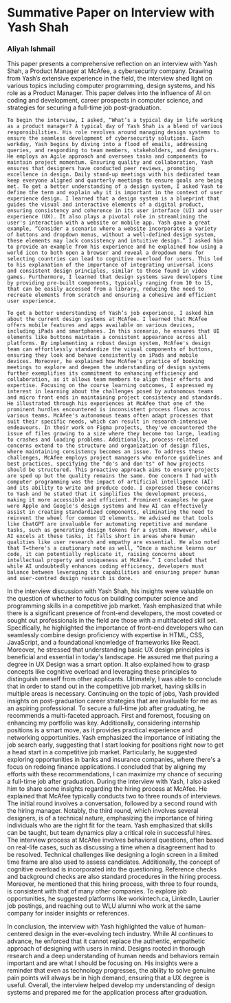 
<Meta title="Reflections/Reflection Four" />

# Summative Paper on Interview with Yash Shah

### Aliyah Ishmail  

This paper presents a comprehensive reflection on an interview with Yash Shah, a Product Manager at McAfee, a cybersecurity company. Drawing from Yash’s extensive experience in the field, the interview shed light on various topics including computer programming, design systems, and his role as a Product Manager. This paper delves into the influence of AI on coding and development, career prospects in computer science, and strategies for securing a full-time job post-graduation. 

	To begin the interview, I asked, “What’s a typical day in life working as a product manager? A typical day of Yash Shah is a blend of various responsibilities. His role revolves around managing design systems to ensure the seamless development of cybersecurity solutions. Each workday, Yash begins by diving into a flood of emails, addressing queries, and responding to team members, stakeholders, and designers. He employs an Agile approach and oversees tasks and components to maintain project momentum. Ensuring quality and collaboration, Yash ensures that designers have conducted peer reviews, promoting excellence in design. Daily stand-up meetings with his dedicated team keep everyone aligned and quarterly meetings to ensure goals are being met. To get a better understanding of a design system, I asked Yash to define the term and explain why it is important in the context of user experience design. I learned that a design system is a blueprint that guides the visual and interactive elements of a digital product, ensuring consistency and coherence in its user interface (UI) and user experience (UX). It also plays a pivotal role in streamlining the user's interaction with a website or mobile app. Yash gave a great example, “Consider a scenario where a website incorporates a variety of buttons and dropdown menus, without a well-defined design system, these elements may lack consistency and intuitive design.” I asked him to provide an example from his experience and he explained how using a world icon to both open a browser and reveal a dropdown menu for selecting countries can lead to cognitive overload for users. This led to his explanation of the importance of integrating universal icons and consistent design principles, similar to those found in video games. Furthermore, I learned that design systems save developers time by providing pre-built components, typically ranging from 10 to 15, that can be easily accessed from a library, reducing the need to recreate elements from scratch and ensuring a cohesive and efficient user experience.
	
    To get a better understanding of Yash’s job experience, I asked him about the current design systems at McAfee. I learned that McAfee offers mobile features and apps available on various devices, including iPads and smartphones. In this scenario, he ensures that UI elements like buttons maintain a consistent appearance across all platforms. By implementing a robust design system, McAfee's design team can effortlessly standardize the visual components of buttons, ensuring they look and behave consistently on iPads and mobile devices. Moreover, he explained how McAfee's practice of booking meetings to explore and deepen the understanding of design systems further exemplifies its commitment to enhancing efficiency and collaboration, as it allows team members to align their efforts and expertise. Focusing on the course learning outcomes, I expressed my interest in learning about the challenges posed by autonomous teams and micro front ends in maintaining project consistency and standards. He illustrated through his experiences at McAfee that one of the prominent hurdles encountered is inconsistent process flows across various teams. McAfee's autonomous teams often adapt processes that suit their specific needs, which can result in research-intensive endeavours. In their work on Figma projects, they've encountered the issue of files growing to a size where they become too large, leading to crashes and loading problems. Additionally, process-related concerns extend to the structure and organization of design files, where maintaining consistency becomes an issue. To address these challenges, McAfee employs project managers who enforce guidelines and best practices, specifying the "do's and don'ts" of how projects should be structured. This proactive approach aims to ensure projects are sped up but the quality remains the same. One concern I had with computer programming was the impact of artificial intelligence (AI) and its ability to write and produce code. I expressed these concerns to Yash and he stated that it simplifies the development process, making it more accessible and efficient. Prominent examples he gave were Apple and Google's design systems and how AI can effectively assist in creating standardized components, eliminating the need to reinvent the wheel for common UI elements. He advised me that tools like ChatGPT are invaluable for automating repetitive and mundane tasks, such as generating design tokens for a system. However, while AI excels at these tasks, it falls short in areas where human qualities like user research and empathy are essential. He also noted that T=there's a cautionary note as well, “Once a machine learns our code, it can potentially replicate it, raising concerns about intellectual property and uniqueness at McAfee.” I concluded that while AI undoubtedly enhances coding efficiency, developers must balance between leveraging its capabilities and ensuring proper human and user-centred design research is done. 

In the interview discussion with Yash Shah, his insights were valuable on the question of whether to focus on building computer science and programming skills in a competitive job market. Yash emphasized that while there is a significant presence of front-end developers, the most coveted or sought out professionals in the field are those with a multifaceted skill set. Specifically, he highlighted the importance of front-end developers who can seamlessly combine design proficiency with expertise in HTML, CSS, JavaScript, and a foundational knowledge of frameworks like React. Moreover, he stressed that understanding basic UX design principles is beneficial and essential in today's landscape. He assured me that puring a degree in UX Design was a smart option. It also explained how to grasp concepts like cognitive overload and leveraging these principles to distinguish oneself from other applicants. Ultimately, I was able to conclude that in order to stand out in the competitive job market, having skills in multiple areas is necessary. Continuing on the topic of jobs, Yash provided insights on post-graduation career strategies that are invaluable for me as an aspiring professional. To secure a full-time job after graduating, he recommends a multi-faceted approach. First and foremost, focusing on enhancing my portfolio was key. Additionally, considering internship positions is a smart move, as it provides practical experience and networking opportunities. Yash emphasized the importance of initiating the job search early, suggesting that I start looking for positions right now to get a head start in a competitive job market. Particularly, he suggested exploring opportunities in banks and insurance companies, where there's a focus on redoing finance applications. I concluded that by aligning my efforts with these recommendations, I can maximize my chance of securing a full-time job after graduation. During the interview with Yash, I also asked him to share some insights regarding the hiring process at McAfee. He explained that McAfee typically conducts two to three rounds of interviews. The initial round involves a conversation, followed by a second round with the hiring manager. Notably, the third round, which involves several designers, is of a technical nature, emphasizing the importance of hiring individuals who are the right fit for the team. Yash emphasized that skills can be taught, but team dynamics play a critical role in successful hires. The interview process at McAfee involves behavioral questions, often based on real-life cases, such as discussing a time when a disagreement had to be resolved. Technical challenges like designing a login screen in a limited time frame are also used to assess candidates. Additionally, the concept of cognitive overload is incorporated into the questioning. Reference checks and background checks are also standard procedures in the hiring process. Moreover, he mentioned that this hiring process, with three to four rounds, is consistent with that of many other companies. To explore job opportunities, he suggested platforms like workintech.ca, LinkedIn, Laurier job postings, and reaching out to WLU alumni who work at the same company for insider insights or references. 

In conclusion, the interview with Yash highlighted the value of human-centered design in the ever-evolving tech industry. While AI continues to advance, he enforced that it cannot replace the authentic, empathetic approach of designing with users in mind. Designs rooted in thorough research and a deep understanding of human needs and behaviors remain important and are what I should be focusing on. His insights were a reminder that even as technology progresses, the ability to solve genuine pain points will always be in high demand, ensuring that a UX degree is useful. Overall, the interview helped develop my understanding of design systems and prepared me for the application process after graduation.  

